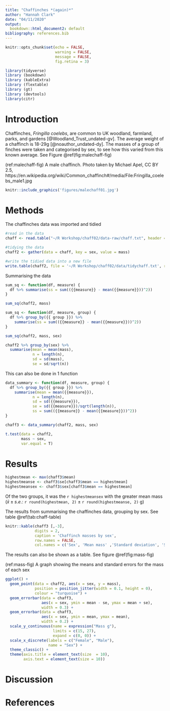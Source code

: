 ```yaml
---
title: "Chaffinches *(again)*"
author: "Hannah Clark"
date: "04/11/2020"
output:
  bookdown::html_document2: default
bibliography: references.bib
---
```


```r
knitr::opts_chunk$set(echo = FALSE,
                      warning = FALSE,
                      message = FALSE,
                      fig.retina = 3)
```

```r
library(tidyverse)
library (bookdown)
library (kableExtra)
library (flextable)
library (gt)
library (devtools)
library(citr)
```

# Introduction
Chaffinches, *Fringilla coelebs*, are common to UK woodland, farmland, parks, and gardens [@Woodland_Trust_undated-gv]. The average weight of a chaffinch is 18-29g [@noauthor_undated-dy]. The masses of a group of finches were taken and categorised by sex, to see how this varied from this known average. See Figure \@ref(fig:malechaff-fig)

(ref:malechaff-fig) A male chaffinch. Photo taken by Michael Apel, CC BY 2.5, https://en.wikipedia.org/wiki/Common_chaffinch#/media/File:Fringilla_coelebs_male1.jpg


```r
knitr::include_graphics('figures/malechaff01.jpg')

```


# Methods
The chaffinches data was imported and tidied

```r
#read in the data
chaff <- read.table("~/R Workshop/chaff02/data-raw/chaff.txt", header = T)

#tidying the data
chaff2 <- gather(data = chaff, key = sex, value = mass)

#write the tidied data into a new file
write.table(chaff2, file = '~/R Workshop/chaff02/data/tidychaff.txt', row.names = FALSE)
```

Summarising the data

<!-- this way doesn't take into account the groups, so is less useful  -->

```r
sum_sq <- function(df, measure) {
  df %>% summarise(ss = sum(({{measure}} - mean({{measure}}))^2))
}

sum_sq(chaff2, mass)
```

<!-- this does do it by group -->

```r
sum_sq <- function(df, measure, group) {
  df %>% group_by({{ group }}) %>% 
    summarise(ss = sum(({{measure}} - mean({{measure}}))^2))
}

sum_sq(chaff2, mass, sex)

```

```r
chaff2 %>% group_by(sex) %>% 
  summarise(mean = mean(mass),
            n = length(n),
            sd = sd(mass),
            se = sd/sqrt(n))
```

This can also be done in 1 function

```r
data_summary <- function(df, measure, group) {
  df %>% group_by({{ group }}) %>% 
    summarise(mean = mean({{measure}}),
            n = length(n),
            sd = sd({{measure}}),
            se = sd({{measure}})/sqrt(length(n)),
            ss = sum(({{measure}} - mean({{measure}}))^2))
}

chaff3 <- data_summary(chaff2, mass, sex)
```

```r
t.test(data = chaff2,
       mass ~ sex,
       var.equal = T)
```
<!-- p = 0.01175 so there is a significant difference -->

# Results

<!-- extract the values so they can be used in the report (regardless of what data is used, so it can be reproducible) -->

```r
highestmean <- max(chaff3$mean)
highestmeanse <- chaff3$se[chaff3$mean == highestmean]
highestmeansex <- chaff3$sex[chaff3$mean == highestmean]
```

Of the two groups, it was the `r highestmeansex` with the greater mean mass ($\bar{x} \pm s.e.$: `r round(highestmean, 2)` $\pm$ `r round(highestmeanse, 2)` g)

The results from summarising the chaffinches data, grouping by sex. See table \@ref(tab:chaff-table)

```r
knitr::kable(chaff3 [,-3],
             digits = 2,
             caption = 'Chaffinch masses by sex',
             row.names = FALSE,
             col.names = c('Sex', 'Mean mass' ,'Standard deviation', 'Standard error', 'Sum squared'))
```

The results can also be shown as a table. See figure \@ref(fig:mass-fig)

(ref:mass-fig) A graph showing the means and standard errors for the mass of each sex

```r

ggplot() +
  geom_point(data = chaff2, aes(x = sex, y = mass),
             position = position_jitter(width = 0.1, height = 0),
             colour = "turquoise") +
  geom_errorbar(data = chaff3, 
                aes(x = sex, ymin = mean - se, ymax = mean + se),
                width = 0.3) +
  geom_errorbar(data = chaff3, 
                aes(x = sex, ymin = mean, ymax = mean),
                width = 0.2) +
  scale_y_continuous(name = expression("Mass g"), 
                     limits = c(15, 27), 
                     expand = c(0, 0)) +
  scale_x_discrete(labels = c("Female", "Male"), 
                   name = "Sex") +
  theme_classic() +
  theme(axis.title = element_text(size  = 10),
        axis.text = element_text(size = 10))
```


# Discussion



# References







